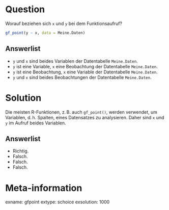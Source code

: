 Question
========

Worauf beziehen sich `x` und `y` bei dem Funktionsaufruf?

```r
gf_point(y ~ x, data = Meine.Daten)
```


Answerlist
----------
* `y` und `x` sind beides Variablen der Datentabelle `Meine.Daten`.
* `y` ist eine Variable, `x` eine Beobachtung der Datentabelle `Meine.Daten`.
* `y` ist eine Beobachtung, `x` eine Variable der Datentabelle `Meine.Daten`.
* `y` und `x` sind beides Beobachtungen der Datentabelle `Meine.Daten`.


Solution
========

Die meisten R-Funktionen, z.$\,$B. auch `gf_point()`, werden verwendet, um Variablen, d.$\,$h. Spalten, eines Datensatzes zu analysieren.
Daher sind `x` und `y` im Aufruf beides Variablen.

Answerlist
----------
* Richtig.
* Falsch.
* Falsch.
* Falsch.

Meta-information
================
exname: gfpoint
extype: schoice
exsolution: 1000